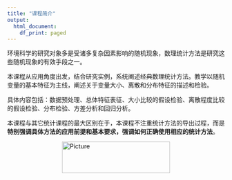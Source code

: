 ```yaml
---
title: "课程简介"
output:
  html_document:
    df_print: paged
---
```


环境科学的研究对象多是受诸多复杂因素影响的随机现象，数理统计方法是研究这些随机现象的有效手段之一。

本课程从应用角度出发，结合研究实例，系统阐述经典数理统计方法。教学以随机变量的基本特征为主线，阐述关于变量大小、离散和分布特征的描述和检验。

具体内容包括：数据预处理、总体特征表征、大小比较的假设检验、离散程度比较的假设检验、分布检验、方差分析和回归分析。

本课程与其它统计课程的最大区别在于，本课程不注重统计方法的导出过程，而是**特别强调具体方法的应用前提和基本要求，强调如何正确使用相应的统计方法**。

<img src="figs/logo.jpg" 
        alt="Picture" 
        width="250" 
        height="73" 
        style="display: block; margin: 0 auto" />